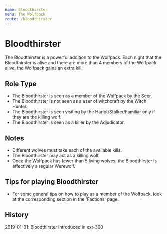 ```yaml
---
name: Bloodthirster
menu: The Wolfpack
route: /bloodthirster
---
```


# Bloodthirster

The Bloodthirster is a powerful addition to the Wolfpack. Each night that the Bloodthirster is alive and there are more than 4 members of the Wolfpack alive, the Wolfpack gains an extra kill.

## Role Type

- The Bloodthirster is seen as a member of the Wolfpack by the Seer.
- The Bloodthirster is not seen as a user of witchcraft by the Witch Hunter.
- The Bloodthirster is seen visiting by the Harlot/Stalker/Familiar only if they are the killing wolf.
- The Bloodthirster is seen as a killer by the Adjudicator.

## Notes

- Different wolves must take each of the available kills.
- The Bloodthirster may act as a killing wolf.
- Once the Wolfpack has fewer than 5 living wolves, the Bloodthirster is effectively a regular Werewolf.

## Tips for playing Bloodthirster

- For some general tips on how to play as a member of the Wolfpack, look at the corresponding section in the 'Factions' page.

## History

2019-01-01: Bloodthirster introduced in ext-300
